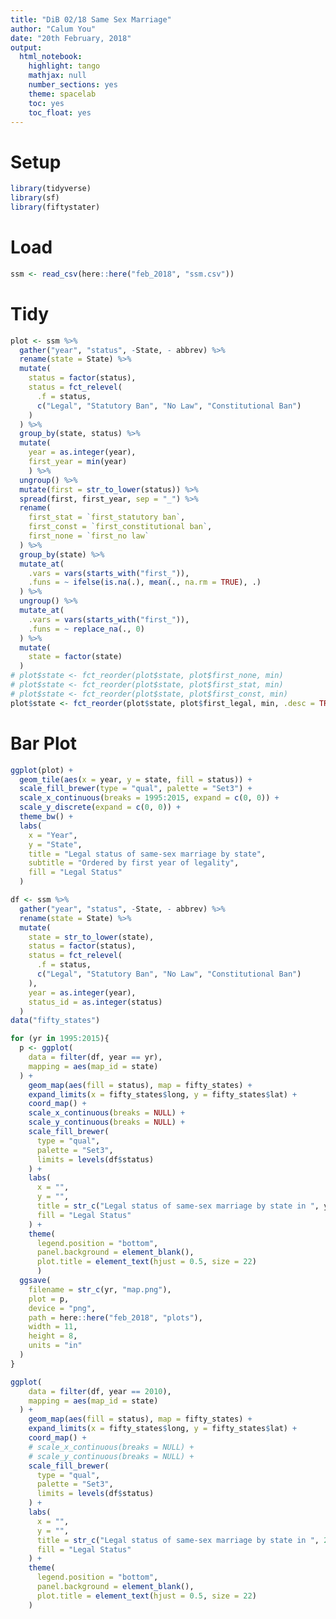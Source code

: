 ```yaml
---
title: "DiB 02/18 Same Sex Marriage"
author: "Calum You"
date: "20th February, 2018"
output:
  html_notebook:
    highlight: tango
    mathjax: null
    number_sections: yes
    theme: spacelab
    toc: yes
    toc_float: yes
---
```


# Setup
```r
library(tidyverse)
library(sf)
library(fiftystater)
```

# Load
```r
ssm <- read_csv(here::here("feb_2018", "ssm.csv"))
```

# Tidy
```r
plot <- ssm %>%
  gather("year", "status", -State, - abbrev) %>%
  rename(state = State) %>%
  mutate(
    status = factor(status),
    status = fct_relevel(
      .f = status,
      c("Legal", "Statutory Ban", "No Law", "Constitutional Ban")
    )
  ) %>%
  group_by(state, status) %>%
  mutate(
    year = as.integer(year),
    first_year = min(year)
    ) %>%
  ungroup() %>%
  mutate(first = str_to_lower(status)) %>%
  spread(first, first_year, sep = "_") %>%
  rename(
    first_stat = `first_statutory ban`,
    first_const = `first_constitutional ban`,
    first_none = `first_no law`
  ) %>%
  group_by(state) %>%
  mutate_at(
    .vars = vars(starts_with("first_")),
    .funs = ~ ifelse(is.na(.), mean(., na.rm = TRUE), .)
  ) %>%
  ungroup() %>%
  mutate_at(
    .vars = vars(starts_with("first_")),
    .funs = ~ replace_na(., 0)
  ) %>%
  mutate(
    state = factor(state)
  )
# plot$state <- fct_reorder(plot$state, plot$first_none, min)
# plot$state <- fct_reorder(plot$state, plot$first_stat, min)
# plot$state <- fct_reorder(plot$state, plot$first_const, min)
plot$state <- fct_reorder(plot$state, plot$first_legal, min, .desc = TRUE)
```

# Bar Plot
```r
ggplot(plot) +
  geom_tile(aes(x = year, y = state, fill = status)) +
  scale_fill_brewer(type = "qual", palette = "Set3") +
  scale_x_continuous(breaks = 1995:2015, expand = c(0, 0)) +
  scale_y_discrete(expand = c(0, 0)) +
  theme_bw() +
  labs(
    x = "Year",
    y = "State",
    title = "Legal status of same-sex marriage by state",
    subtitle = "Ordered by first year of legality",
    fill = "Legal Status"
  )
```

```r
df <- ssm %>%
  gather("year", "status", -State, - abbrev) %>%
  rename(state = State) %>%
  mutate(
    state = str_to_lower(state),
    status = factor(status),
    status = fct_relevel(
      .f = status,
      c("Legal", "Statutory Ban", "No Law", "Constitutional Ban")
    ),
    year = as.integer(year),
    status_id = as.integer(status)
  )
data("fifty_states")
```

```r
for (yr in 1995:2015){
  p <- ggplot(
    data = filter(df, year == yr),
    mapping = aes(map_id = state)
  ) +
    geom_map(aes(fill = status), map = fifty_states) +
    expand_limits(x = fifty_states$long, y = fifty_states$lat) +
    coord_map() +
    scale_x_continuous(breaks = NULL) + 
    scale_y_continuous(breaks = NULL) +
    scale_fill_brewer(
      type = "qual",
      palette = "Set3",
      limits = levels(df$status)
    ) +
    labs(
      x = "",
      y = "",
      title = str_c("Legal status of same-sex marriage by state in ", yr),
      fill = "Legal Status"
    ) +
    theme(
      legend.position = "bottom",
      panel.background = element_blank(),
      plot.title = element_text(hjust = 0.5, size = 22)
      )
  ggsave(
    filename = str_c(yr, "map.png"),
    plot = p,
    device = "png",
    path = here::here("feb_2018", "plots"),
    width = 11,
    height = 8,
    units = "in"
  )
}
```

```r
ggplot(
    data = filter(df, year == 2010),
    mapping = aes(map_id = state)
  ) +
    geom_map(aes(fill = status), map = fifty_states) +
    expand_limits(x = fifty_states$long, y = fifty_states$lat) +
    coord_map() +
    # scale_x_continuous(breaks = NULL) + 
    # scale_y_continuous(breaks = NULL) +
    scale_fill_brewer(
      type = "qual",
      palette = "Set3",
      limits = levels(df$status)
    ) +
    labs(
      x = "",
      y = "",
      title = str_c("Legal status of same-sex marriage by state in ", 2010),
      fill = "Legal Status"
    ) +
    theme(
      legend.position = "bottom",
      panel.background = element_blank(),
      plot.title = element_text(hjust = 0.5, size = 22)
    )
```

